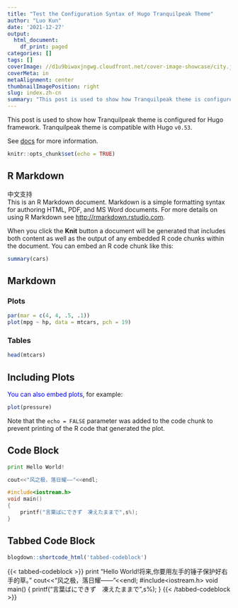 ```yaml
---
title: "Test the Configuration Syntax of Hugo Tranquilpeak Theme"
author: "Luo Kun"
date: '2021-12-27'
output:
  html_document:
    df_print: paged
categories: []
tags: []
coverImage: //d1u9biwaxjngwg.cloudfront.net/cover-image-showcase/city.jpg
coverMeta: in
metaAlignment: center
thumbnailImagePosition: right
slug: index.zh-cn
summary: "This post is used to show how Tranquilpeak theme is configured for Hugo framework. Tranquilpeak theme is compatible with Hugo v0.53. "
---
```


This post is used to show how Tranquilpeak theme is configured for Hugo framework. Tranquilpeak theme is compatible with Hugo `v0.53`.  

See [docs](https://github.com/kakawait/hugo-tranquilpeak-theme/blob/master/docs/user.md#tags) for more information.


```r
knitr::opts_chunk$set(echo = TRUE)
```

## R Markdown

中文支持   
This is an R Markdown document. Markdown is a simple formatting syntax for authoring HTML, PDF, and MS Word documents. For more details on using R Markdown see <http://rmarkdown.rstudio.com>.

When you click the **Knit** button a document will be generated that includes both content as well as the output of any embedded R code chunks within the document. You can embed an R code chunk like this:

```r
summary(cars)
```
## Markdown {.tabset}
### Plots
```r
par(mar = c(4, 4, .5, .1))
plot(mpg ~ hp, data = mtcars, pch = 19)
```

### Tables
```r
head(mtcars)
```
## Including Plots

<font color = blue>You can also embed plots</font>, for example:

```r
plot(pressure)
```

Note that the `echo = FALSE` parameter was added to the code chunk to prevent printing of the R code that generated the plot.

## Code Block
```python
print Hello World!
```
```cpp
cout<<"风之极，落日耀——"<<endl;
```
```c
#include<iostream.h>
void main()
{ 
    printf("言葉ばにできず　凍えたままで",s%);
}
```

## Tabbed Code Block

```r
blogdown::shortcode_html('tabbed-codeblock')
```
{{< tabbed-codeblock >}}
    <!-- tab python -->
    print "Hello World!将来,你要用左手的锤子保护好右手的草。" 
    <!-- endtab -->
    <!-- tab cpp -->
    cout<<"风之极，落日耀——"<<endl;
    <!-- endtab -->
    <!-- tab c-->
    #include<iostream.h>
    void main()
    { 
    printf("言葉ばにできず　凍えたままで",s%);
    }
    <!-- endtab -->
{{< /tabbed-codeblock >}}
